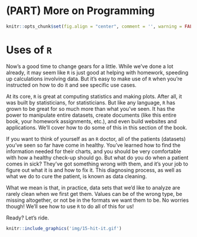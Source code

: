 # (PART) More on Programming {-}

```r
knitr::opts_chunk$set(fig.align = "center", comment = '', warning = FALSE, message = FALSE, fig.height = 7, fig.width = 12, cache = TRUE)
```

# Uses of `R`

Now's a good time to change gears for a little. While we've done a lot already, it may seem like `R` is just good at helping with homework, speeding up calculations involving data. But it's easy to make use of `R` when you're instructed on how to do it and see specific use cases.

At its core, `R` is great at computing statistics and making plots. After all, it was built by statisticians, for statisticians. But like any language, `R` has grown to be great for so much more than what you've seen. It has the power to manipulate entire datasets, create documents (like this entire book, your homework assignments, etc.), and even build websites and applications. We'll cover how to do some of this in this section of the book.

If you want to think of yourself as an `R` doctor, all of the patients (datasets) you've seen so far have come in healthy. You've learned how to find the information needed for their charts, and you should be very comfortable with how a healthy check-up should go. But what do you do when a patient comes in sick? They've got something wrong with them, and it's your job to figure out what it is and how to fix it. This diagnosing process, as well as what we do to cure the patient, is known as <span class = 'vocab'>data cleaning</span>.

What we mean is that, in practice, data sets that we'd like to analyze are rarely clean when we first get them. Values can be of the wrong type, be missing altogether, or not be in the formats we want them to be. No worries though! We'll see how to use `R` to do all of this for us!

Ready? Let's ride.

```r
knitr::include_graphics('img/15-hit-it.gif')
```